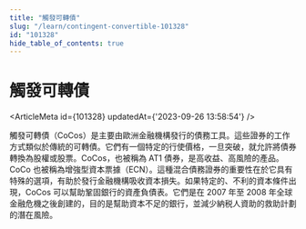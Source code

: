 ```yaml
---
title: "觸發可轉債"
slug: "/learn/contingent-convertible-101328"
id: "101328"
hide_table_of_contents: true
---
```



# 觸發可轉債

<ArticleMeta id={101328} updatedAt={'2023-09-26 13:58:54'} />
<div className='border-solid border-b border-t-0 my-4 border-[var(--ifm-color-gray-300)]' />

觸發可轉債（CoCos）是主要由歐洲金融機構發行的債務工具。這些證券的工作方式類似於傳統的可轉債。它們有一個特定的行使價格，一旦突破，就允許將債券轉換為股權或股票。CoCos，也被稱為 AT1 債券，是高收益、高風險的產品。CoCo 也被稱為增強型資本票據（ECN）。這種混合債務證券的重要性在於它具有特殊的選項，有助於發行金融機構吸收資本損失。如果特定的、不利的資本條件出現，CoCos 可以幫助鞏固銀行的資產負債表。它們是在 2007 年至 2008 年全球金融危機之後創建的，目的是幫助資本不足的銀行，並減少納税人資助的救助計劃的潛在風險。
